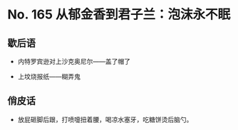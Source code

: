 # No. 165 从郁金香到君子兰：泡沫永不眠

## 歇后语

- 内特罗宾逊对上沙克奥尼尔——盖了帽了

- 上坟烧报纸——糊弄鬼

## 俏皮话

- 放屁砸脚后跟，打喷嚏扭着腰，喝凉水塞牙，吃糖饼烫后脑勺。
